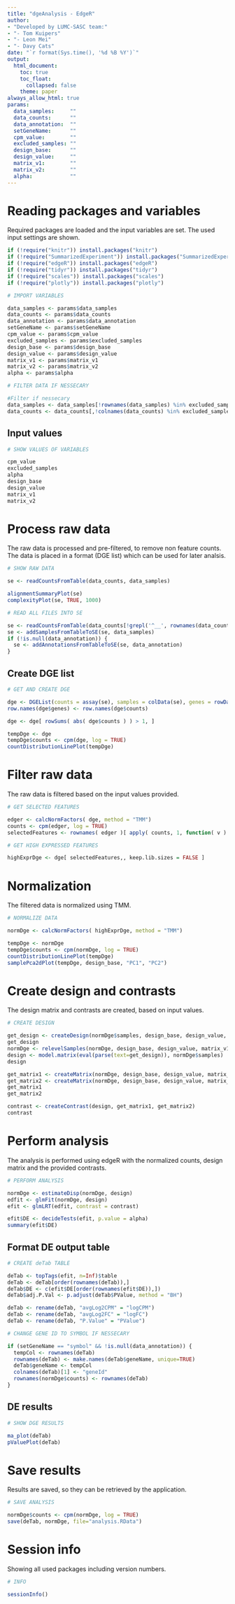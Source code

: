 ```yaml
---
title: "dgeAnalysis - EdgeR"
author:
- "Developed by LUMC-SASC team:"
- "- Tom Kuipers"
- "- Leon Mei"
- "- Davy Cats"
date: "`r format(Sys.time(), '%d %B %Y')`"
output:
  html_document:
    toc: true
    toc_float:
      collapsed: false
    theme: paper
always_allow_html: true
params:
  data_samples:     ""
  data_counts:      ""
  data_annotation:  ""
  setGeneName:      ""
  cpm_value:        ""
  excluded_samples: ""
  design_base:      ""
  design_value:     ""
  matrix_v1:        ""
  matrix_v2:        ""
  alpha:            ""
---
```


# Reading packages and variables
Required packages are loaded and the input variables are set. The used input settings are shown.

```r

if (!require("knitr")) install.packages("knitr")
if (!require("SummarizedExperiment")) install.packages("SummarizedExperiment")
if (!require("edgeR")) install.packages("edgeR")
if (!require("tidyr")) install.packages("tidyr")
if (!require("scales")) install.packages("scales")
if (!require("plotly")) install.packages("plotly")

```


```r
# IMPORT VARIABLES

data_samples <- params$data_samples
data_counts <- params$data_counts
data_annotation <- params$data_annotation
setGeneName <- params$setGeneName
cpm_value <- params$cpm_value
excluded_samples <- params$excluded_samples
design_base <- params$design_base
design_value <- params$design_value
matrix_v1 <- params$matrix_v1
matrix_v2 <- params$matrix_v2
alpha <- params$alpha

```


```r
# FILTER DATA IF NESSECARY

#Filter if nessecary
data_samples <- data_samples[!rownames(data_samples) %in% excluded_samples, , drop=FALSE]
data_counts <- data_counts[,!colnames(data_counts) %in% excluded_samples]

```

## Input values

```r
# SHOW VALUES OF VARIABLES

cpm_value
excluded_samples
alpha
design_base
design_value
matrix_v1
matrix_v2

```

# Process raw data
The raw data is processed and pre-filtered, to remove non feature counts. The data is placed in a format (DGE list) which can be used for later analsis.

```r
# SHOW RAW DATA

se <- readCountsFromTable(data_counts, data_samples)

alignmentSummaryPlot(se)
complexityPlot(se, TRUE, 1000)

```


```r
# READ ALL FILES INTO SE

se <- readCountsFromTable(data_counts[!grepl('^__', rownames(data_counts)),], data_samples)
se <- addSamplesFromTableToSE(se, data_samples)
if (!is.null(data_annotation)) {
  se <- addAnnotationsFromTableToSE(se, data_annotation)
}

```

## Create DGE list

```r
# GET AND CREATE DGE

dge <- DGEList(counts = assay(se), samples = colData(se), genes = rowData(se))
row.names(dge$genes) <- row.names(dge$counts)

dge <- dge[ rowSums( abs( dge$counts ) ) > 1, ]

tempDge <- dge
tempDge$counts <- cpm(dge, log = TRUE)
countDistributionLinePlot(tempDge)

```

# Filter raw data
The raw data is filtered based on the input values provided.

```r
# GET SELECTED FEATURES

edger <- calcNormFactors( dge, method = "TMM")
counts <- cpm(edger, log = TRUE)
selectedFeatures <- rownames( edger )[ apply( counts, 1, function( v ) sum( v >= cpm_value ) ) >= 1/4 * ncol( counts ) ]

```


```r
# GET HIGH EXPRESSED FEATURES

highExprDge <- dge[ selectedFeatures,, keep.lib.sizes = FALSE ]

```

# Normalization
The filtered data is normalized using TMM.

```r
# NORMALIZE DATA

normDge <- calcNormFactors( highExprDge, method = "TMM")

tempDge <- normDge
tempDge$counts <- cpm(normDge, log = TRUE)
countDistributionLinePlot(tempDge)
samplePca2dPlot(tempDge, design_base, "PC1", "PC2")

```

# Create design and contrasts
The design matrix and contrasts are created, based on input values.

```r
# CREATE DESIGN

get_design <- createDesign(normDge$samples, design_base, design_value, matrix_v1, matrix_v2)
get_design
normDge <- relevelSamples(normDge, design_base, design_value, matrix_v1, matrix_v2)
design <- model.matrix(eval(parse(text=get_design)), normDge$samples)
design

get_matrix1 <- createMatrix(normDge, design_base, design_value, matrix_v1)
get_matrix2 <- createMatrix(normDge, design_base, design_value, matrix_v2)
get_matrix1
get_matrix2

contrast <- createContrast(design, get_matrix1, get_matrix2)
contrast

```

# Perform analysis
The analysis is performed using edgeR with the normalized counts, design matrix and the provided contrasts.

```r
# PERFORM ANALYSIS

normDge <- estimateDisp(normDge, design)
edfit <- glmFit(normDge, design)
efit <- glmLRT(edfit, contrast = contrast)

efit$DE <- decideTests(efit, p.value = alpha)
summary(efit$DE)

```

## Format DE output table

```r
# CREATE deTab TABLE

deTab <- topTags(efit, n=Inf)$table
deTab <- deTab[order(rownames(deTab)),]
deTab$DE <- c(efit$DE[order(rownames(efit$DE)),])
deTab$adj.P.Val <- p.adjust(deTab$PValue, method = "BH")

deTab <- rename(deTab, "avgLog2CPM" = "logCPM")
deTab <- rename(deTab, "avgLog2FC" = "logFC")
deTab <- rename(deTab, "P.Value" = "PValue")

```


```r
# CHANGE GENE ID TO SYMBOL IF NESSECARY

if (setGeneName == "symbol" && !is.null(data_annotation)) {
  tempCol <- rownames(deTab)
  rownames(deTab) <- make.names(deTab$geneName, unique=TRUE)
  deTab$geneName <- tempCol
  colnames(deTab)[1] <- "geneId"
  rownames(normDge$counts) <- rownames(deTab)
}

```

## DE results

```r
# SHOW DGE RESULTS

ma_plot(deTab)
pValuePlot(deTab)

```

# Save results
Results are saved, so they can be retrieved by the application.

```r
# SAVE ANALYSIS

normDge$counts <- cpm(normDge, log = TRUE)
save(deTab, normDge, file="analysis.RData")

```

# Session info
Showing all used packages including version numbers.

```r
# INFO

sessionInfo()

```
